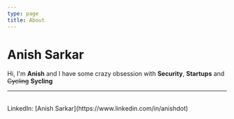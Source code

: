 ```yaml
---
type: page
title: About
---
```


# Anish Sarkar

Hi, I'm **Anish** and I have some crazy obsession with **Security**, **Startups** and ~~Cycling~~ **Sycling** 



---

<div>
  <br />
  LinkedIn: [Anish Sarkar](https://www.linkedin.com/in/anishdot)
</div>
